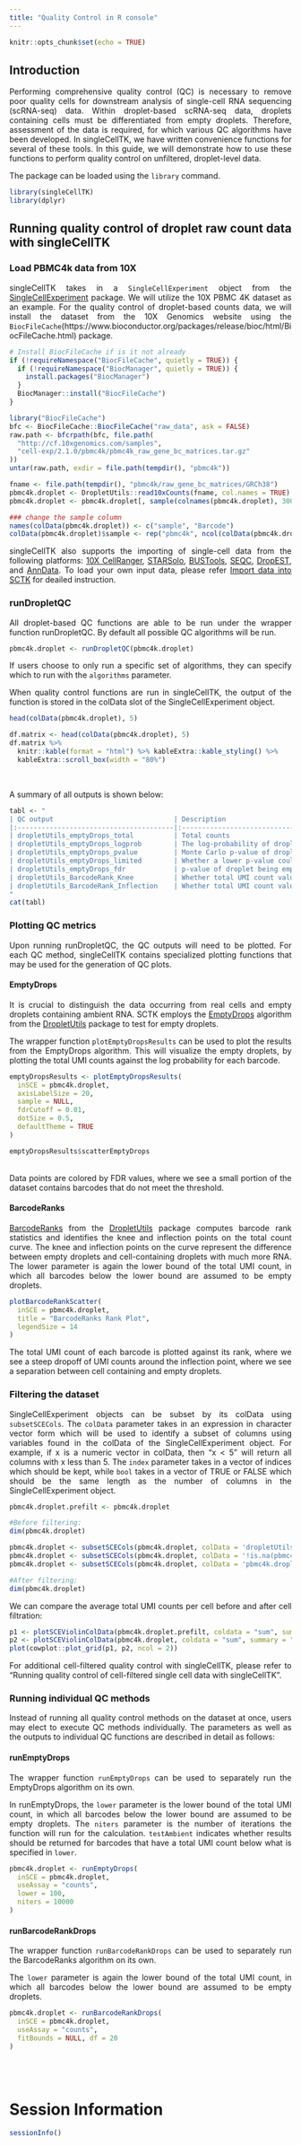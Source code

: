 ```yaml
---
title: "Quality Control in R console"
---
```

<style>
body {
text-align: justify}
</style>

```r
knitr::opts_chunk$set(echo = TRUE)
```

## Introduction

Performing comprehensive quality control (QC) is necessary to remove poor quality cells for downstream analysis of single-cell RNA sequencing (scRNA-seq) data. Within droplet-based scRNA-seq data, droplets containing cells must be differentiated from empty droplets. Therefore, assessment of the data is required, for which various QC algorithms have been developed. In singleCellTK, we have written convenience functions for several of these tools. In this guide, we will demonstrate how to use these functions to perform quality control on unfiltered, droplet-level data.

The package can be loaded using the `library` command.

```r
library(singleCellTK)
library(dplyr)
```


## Running quality control of droplet raw count data with singleCellTK
### Load PBMC4k data from 10X

singleCellTK takes in a `SingleCellExperiment` object from the [SingleCellExperiment](https://bioconductor.org/packages/release/bioc/html/SingleCellExperiment.html) package. We will utilize the 10X PBMC 4K dataset as an example. For the quality control of droplet-based counts data, we will install the dataset from the 10X Genomics website using the `BiocFileCache`(https://www.bioconductor.org/packages/release/bioc/html/BiocFileCache.html) package.

```r
# Install BiocFileCache if is it not already
if (!requireNamespace("BiocFileCache", quietly = TRUE)) {
  if (!requireNamespace("BiocManager", quietly = TRUE)) {
    install.packages("BiocManager")
  }
  BiocManager::install("BiocFileCache")
}

library("BiocFileCache")
bfc <- BiocFileCache::BiocFileCache("raw_data", ask = FALSE)
raw.path <- bfcrpath(bfc, file.path(
  "http://cf.10xgenomics.com/samples",
  "cell-exp/2.1.0/pbmc4k/pbmc4k_raw_gene_bc_matrices.tar.gz"
))
untar(raw.path, exdir = file.path(tempdir(), "pbmc4k"))

fname <- file.path(tempdir(), "pbmc4k/raw_gene_bc_matrices/GRCh38")
pbmc4k.droplet <- DropletUtils::read10xCounts(fname, col.names = TRUE)
pbmc4k.droplet <- pbmc4k.droplet[, sample(colnames(pbmc4k.droplet), 3000)]

### change the sample column
names(colData(pbmc4k.droplet)) <- c("sample", "Barcode")
colData(pbmc4k.droplet)$sample <- rep("pbmc4k", ncol(colData(pbmc4k.droplet)))
```

singleCellTK also supports the importing of single-cell data from the following platforms: [10X CellRanger](https://support.10xgenomics.com/single-cell-gene-expression/software/pipelines/latest/what-is-cell-ranger), [STARSolo](https://github.com/alexdobin/STAR/blob/master/docs/STARsolo.md), [BUSTools](https://www.kallistobus.tools/), [SEQC](https://github.com/ambrosejcarr/seqc), [DropEST](https://github.com/hms-dbmi/dropEst), and [AnnData](https://github.com/theislab/anndata). To load your own input data, please refer [Import data into SCTK](./import_scRNAseq_data_as_SCE_Console.html) for deailed instruction. 

### runDropletQC

All droplet-based QC functions are able to be run under the wrapper function runDropletQC. By default all possible QC algorithms will be run.

```r
pbmc4k.droplet <- runDropletQC(pbmc4k.droplet)
```

If users choose to only run a specific set of algorithms, they can specify which to run with the `algorithms` parameter.

When quality control functions are run in singleCellTK, the output of the function is stored in the colData slot of the SingleCellExperiment object.

```r
head(colData(pbmc4k.droplet), 5)
```

```r
df.matrix <- head(colData(pbmc4k.droplet), 5)
df.matrix %>%
  knitr::kable(format = "html") %>% kableExtra::kable_styling() %>%
  kableExtra::scroll_box(width = "80%")
```
<br />

A summary of all outputs is shown below:
```r
tabl <- "
| QC output                              | Description                                                       | Methods             | Package/Tool  |
|:---------------------------------------|:------------------------------------------------------------------|:--------------------|:--------------|
| dropletUtils_emptyDrops_total          | Total counts                                                      | runEmptyDrops       | DropletUtils  |
| dropletUtils_emptyDrops_logprob        | The log-probability of droplet being empty                        | runEmptyDrops       | DropletUtils  |
| dropletUtils_emptyDrops_pvalue         | Monte Carlo p-value of droplet being empty                        | runEmptyDrops       | DropletUtils  |
| dropletUtils_emptyDrops_limited        | Whether a lower p-value could be obtained by increasing niters    | runEmptyDrops       | DropletUtils  |
| dropletUtils_emptyDrops_fdr            | p-value of droplet being empty, corrected for false detection rate| runEmptyDrops       | DropletUtils  |
| dropletUtils_BarcodeRank_Knee          | Whether total UMI count value is higher than knee point           | runBarcodeRankDrops | DropletUtils  |
| dropletUtils_BarcodeRank_Inflection    | Whether total UMI count value is higher than inflection point     | runBarcodeRankDrops | DropletUtils  |
"
cat(tabl)
```

### Plotting QC metrics
Upon running runDropletQC, the QC outputs will need to be plotted. For each QC method, singleCellTK contains specialized plotting functions that may be used for the generation of QC plots.

#### EmptyDrops

It is crucial to distinguish the data occurring from real cells and empty droplets containing ambient RNA. SCTK employs the [EmptyDrops](https://rdrr.io/github/MarioniLab/DropletUtils/man/emptyDrops.html) algorithm from the [DropletUtils](https://bioconductor.org/packages/release/bioc/html/DropletUtils.html) package to test for empty droplets. 

The wrapper function `plotEmptyDropsResults` can be used to plot the results from the EmptyDrops algorithm. This will visualize the empty droplets, by plotting the total UMI counts against the log probability for each barcode.

```r
emptyDropsResults <- plotEmptyDropsResults(
  inSCE = pbmc4k.droplet,
  axisLabelSize = 20,
  sample = NULL,
  fdrCutoff = 0.01,
  dotSize = 0.5,
  defaultTheme = TRUE
)
```

```r
emptyDropsResults$scatterEmptyDrops
```
<br />
Data points are colored by FDR values, where we see a small portion of the dataset contains barcodes that do not meet the threshold.

#### BarcodeRanks

[BarcodeRanks](https://rdrr.io/bioc/DropletUtils/man/barcodeRanks.html) from the [DropletUtils](https://bioconductor.org/packages/release/bioc/html/DropletUtils.html) package computes barcode rank statistics and identifies the knee and inflection points on the total count curve. The knee and inflection points on the curve represent the difference between empty droplets and cell-containing droplets with much more RNA. The lower parameter is again the lower bound of the total UMI count, in which all barcodes below the lower bound are assumed to be empty droplets.

```r
plotBarcodeRankScatter(
  inSCE = pbmc4k.droplet,
  title = "BarcodeRanks Rank Plot",
  legendSize = 14
)
```

The total UMI count of each barcode is plotted against its rank, where we see a steep dropoff of UMI counts around the inflection point, where we see a separation between cell containing and empty droplets.

### Filtering the dataset

SingleCellExperiment objects can be subset by its colData using `subsetSCECols`. The `colData` parameter takes in an expression in character vector form which will be used to identify a subset of columns using variables found in the colData of the SingleCellExperiment object. For example, if x is a numeric vector in colData, then “x < 5” will return all columns with x less than 5. The `index` parameter takes in a vector of indices which should be kept, while `bool` takes in a vector of TRUE or FALSE which should be the same length as the number of columns in the SingleCellExperiment object.

```r
pbmc4k.droplet.prefilt <- pbmc4k.droplet
```

```r
#Before filtering:
dim(pbmc4k.droplet)
```

```r
pbmc4k.droplet <- subsetSCECols(pbmc4k.droplet, colData = 'dropletUtils_BarcodeRank_Inflection == 1')
pbmc4k.droplet <- subsetSCECols(pbmc4k.droplet, colData = '!is.na(pbmc4k.droplet$dropletUtils_emptyDrops_fdr)')
pbmc4k.droplet <- subsetSCECols(pbmc4k.droplet, colData = 'pbmc4k.droplet$dropletUtils_emptyDrops_fdr < 0.01')
```

```r
#After filtering:
dim(pbmc4k.droplet)
```

We can compare the average total UMI counts per cell before and after cell filtration:

```r
p1 <- plotSCEViolinColData(pbmc4k.droplet.prefilt, coldata = "sum", summary = "mean", title = "Pre-filter", ylab = "Total counts")
p2 <- plotSCEViolinColData(pbmc4k.droplet, coldata = "sum", summary = "mean", title = "Post-filter", ylab = "Total counts")
plot(cowplot::plot_grid(p1, p2, ncol = 2))
```

For additional cell-filtered quality control with singleCellTK, please refer to “Running quality control of cell-filtered single cell data with singleCellTK”.


### Running individual QC methods
Instead of running all quality control methods on the dataset at once, users may elect to execute QC methods individually. The parameters as well as the outputs to individual QC functions are described in detail as follows:

#### runEmptyDrops
The wrapper function `runEmptyDrops` can be used to separately run the EmptyDrops algorithm on its own.

In runEmptyDrops, the `lower` parameter is the lower bound of the total UMI count, in which all barcodes below the lower bound are assumed to be empty droplets. The `niters` parameter is the number of iterations the function will run for the calculation. `testAmbient` indicates whether results should be returned for barcodes that have a total UMI count below what is specified in `lower`.

```r
pbmc4k.droplet <- runEmptyDrops(
  inSCE = pbmc4k.droplet,
  useAssay = "counts",
  lower = 100,
  niters = 10000
)
```


#### runBarcodeRankDrops
The wrapper function `runBarcodeRankDrops` can be used to separately run the BarcodeRanks algorithm on its own.

The `lower` parameter is again the lower bound of the total UMI count, in which all barcodes below the lower bound are assumed to be empty droplets.
```r
pbmc4k.droplet <- runBarcodeRankDrops(
  inSCE = pbmc4k.droplet,
  useAssay = "counts",
  fitBounds = NULL, df = 20
)
```
<br />
<br />

# Session Information

```r
sessionInfo()
```